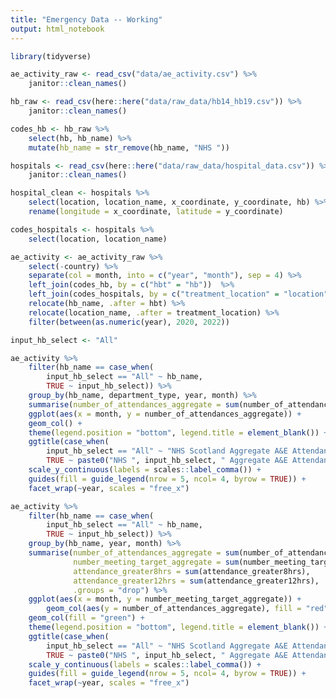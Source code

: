 ```yaml
---
title: "Emergency Data -- Working"
output: html_notebook
---
```


```r
library(tidyverse)
```

```r
ae_activity_raw <- read_csv("data/ae_activity.csv") %>% 
    janitor::clean_names()

hb_raw <- read_csv(here::here("data/raw_data/hb14_hb19.csv")) %>% 
    janitor::clean_names()

codes_hb <- hb_raw %>% 
    select(hb, hb_name) %>% 
    mutate(hb_name = str_remove(hb_name, "NHS "))

hospitals <- read_csv(here::here("data/raw_data/hospital_data.csv")) %>% 
    janitor::clean_names()

hospital_clean <- hospitals %>% 
    select(location, location_name, x_coordinate, y_coordinate, hb) %>% 
    rename(longitude = x_coordinate, latitude = y_coordinate)

codes_hospitals <- hospitals %>% 
    select(location, location_name)

ae_activity <- ae_activity_raw %>% 
    select(-country) %>% 
    separate(col = month, into = c("year", "month"), sep = 4) %>% 
    left_join(codes_hb, by = c("hbt" = "hb"))  %>% 
    left_join(codes_hospitals, by = c("treatment_location" = "location")) %>% 
    relocate(hb_name, .after = hbt) %>% 
    relocate(location_name, .after = treatment_location) %>%
    filter(between(as.numeric(year), 2020, 2022))
```

```r
input_hb_select <- "All"

ae_activity %>% 
    filter(hb_name == case_when(
        input_hb_select == "All" ~ hb_name,
        TRUE ~ input_hb_select)) %>% 
    group_by(hb_name, department_type, year, month) %>% 
    summarise(number_of_attendances_aggregate = sum(number_of_attendances_aggregate), .groups = "drop") %>% 
    ggplot(aes(x = month, y = number_of_attendances_aggregate)) +
    geom_col() +
    theme(legend.position = "bottom", legend.title = element_blank()) +
    ggtitle(case_when(
        input_hb_select == "All" ~ "NHS Scotland Aggregate A&E Attendance per Month",
        TRUE ~ paste0("NHS ", input_hb_select, " Aggregate A&E Attendance per Month"))) +
    scale_y_continuous(labels = scales::label_comma()) +
    guides(fill = guide_legend(nrow = 5, ncol= 4, byrow = TRUE)) +
    facet_wrap(~year, scales = "free_x")

ae_activity %>% 
    filter(hb_name == case_when(
        input_hb_select == "All" ~ hb_name,
        TRUE ~ input_hb_select)) %>% 
    group_by(hb_name, year, month) %>% 
    summarise(number_of_attendances_aggregate = sum(number_of_attendances_aggregate),
              number_meeting_target_aggregate = sum(number_meeting_target_aggregate),
              attendance_greater8hrs = sum(attendance_greater8hrs),
              attendance_greater12hrs = sum(attendance_greater12hrs),
              .groups = "drop") %>% 
    ggplot(aes(x = month, y = number_meeting_target_aggregate)) +
        geom_col(aes(y = number_of_attendances_aggregate), fill = "red") +
    geom_col(fill = "green") +
    theme(legend.position = "bottom", legend.title = element_blank()) +
    ggtitle(case_when(
        input_hb_select == "All" ~ "NHS Scotland Aggregate A&E Attendance vs Wait Target, per Month",
        TRUE ~ paste0("NHS ", input_hb_select, " Aggregate A&E Attendance vs Wait Target, per Month"))) +
    scale_y_continuous(labels = scales::label_comma()) +
    guides(fill = guide_legend(nrow = 5, ncol= 4, byrow = TRUE)) +
    facet_wrap(~year, scales = "free_x")
```






